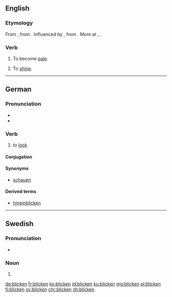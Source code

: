 ==English==

===Etymology===
From {{etyl|enm|en}} {{term|bliknen||to glitter, grow pale|lang=enm}}, from {{etyl|non|-}} {{term|blíkna||to become pale|lang=is}}. Influenced by {{etyl|enm|en}} {{term|bliken||to shine|lang=enm}}, from {{etyl|ang|en}} {{term/t|ang|blīcan||to shine, glitter, gleam}}. More at {{l/en|blike}}, {{l/en|blick}}.

===Verb===
{{en-verb}}

# {{context|intransitive|lang=en}} To become [[pale]].
# {{context|intransitive|lang=en}} To [[shine]].

----

==German==

===Pronunciation===
* {{IPA|/ˈblɪkŋ̩/|/ˈblɪkən/|lang=de}}
* {{rhymes|ɪkŋ̩|lang=de}}

===Verb===
{{head|de|verb}}

# to [[look]]

====Conjugation====
{{de-conj-weak|blick|geblickt|haben}}

====Synonyms====
* [[schauen]]

====Derived terms====
* [[hineinblicken]]

----

==Swedish==

===Pronunciation===
* {{audio|Sv-blicken.ogg|Audio}}

===Noun===
{{head|sv|noun form}}

# {{sv-noun-form-def|blick}}

[[de:blicken]]
[[fr:blicken]]
[[ko:blicken]]
[[id:blicken]]
[[ku:blicken]]
[[mg:blicken]]
[[pl:blicken]]
[[fi:blicken]]
[[sv:blicken]]
[[chr:blicken]]
[[zh:blicken]]